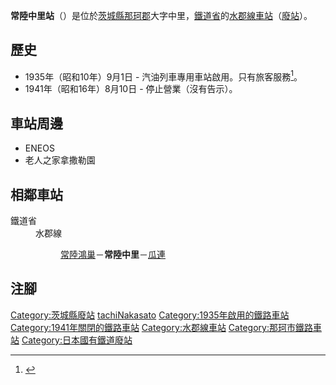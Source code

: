{{NoteTA|G1=Transport
|T=zh-hans:常陆中里站;zh-hk:常陸中里站;zh-tw:常陸中里車站;
|1=zh-hans:常陆中里站;zh-hk:常陸中里站;zh-tw:常陸中里車站;
}}
{{Infobox station
|公司色 = grey
|站名 = 常陸中里
|日文原名 = 常陸中里
|平假名 = ひたちなかさと
|羅馬拼音 = Hitachi-Nakasato
|副站名 = 
|電報略號 = 
|所在地 = {{JPN}}[[茨城縣|茨城縣]][[那珂郡|那珂郡]]{{Translink|ja|瓜連村}}大字中里
|座標 = 
|車站構造 = [[地面車站|地面車站]]
|月台配置 =
|啟用年月日 = 1935年（昭和10年）9月1日
|廢站年月日 = 1941年（昭和16年）8月10日
|乘客人數 = 
|上下車人次 = 
|統計年度 = 
|轉車 = 
|全寬備註 = 
|adjacent = {{Adjacent stations|system=鐵道省|line=水郡線|left=上菅谷|right=瓜連|note-left=2.3km|note-mid=距離[[水戶站|水戶]]15.7km|note-right=1.0km}}
}}
'''常陸中里站'''（{{jpn|j=常陸中里駅|hg=ひたちなかさとえき|rm=Hitachi-Nakasato eki|f=y}}）是位於[[茨城縣|茨城縣]][[那珂郡|那珂郡]]{{Translink|ja|瓜連村}}大字中里，[[鐵道省_(日本)|鐵道省]]的[[水郡線|水郡線]][[鐵路車站|車站]]（[[廢站|廢站]]）。
== 歷史 ==
* 1935年（昭和10年）9月1日 - 汽油列車專用車站啟用。只有旅客服務<ref>{{Cite web|url=https://dl.ndl.go.jp/info:ndljp/pid/2959074|title=官報. 1935年08月26日 - 国立国会図書館デジタルコレクション|accessdate=2019-01-15|website=dl.ndl.go.jp|publisher=|page=4|language=ja|archive-date=2019-01-15|archive-url=https://web.archive.org/web/20190115075839/http://dl.ndl.go.jp/info:ndljp/pid/2959074}}</ref>。
* 1941年（昭和16年）8月10日 - 停止營業（沒有告示）。
== 車站周邊 ==
* ENEOS
* 老人之家拿撒勒園
== 相鄰車站 ==
; 鐵道省
: 水郡線
:: [[常陸鴻巢站|常陸鴻巢]]－'''常陸中里'''－[[瓜連站|瓜連]]
== 注腳 ==
{{Reflist}}
{{水郡線}}
{{DEFAULTSORT:Hitachi-Nakasato}}
[[Category:茨城縣廢站|Category:茨城縣廢站]]
[[Category:日本鐵路車站_Hi|tachiNakasato]]
[[Category:1935年啟用的鐵路車站|Category:1935年啟用的鐵路車站]]
[[Category:1941年關閉的鐵路車站|Category:1941年關閉的鐵路車站]]
[[Category:水郡線車站|Category:水郡線車站]]
[[Category:那珂市鐵路車站|Category:那珂市鐵路車站]]
[[Category:日本國有鐵道廢站|Category:日本國有鐵道廢站]]